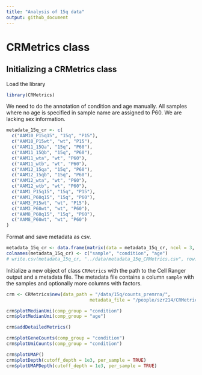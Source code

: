 ```yaml
---
title: "Analysis of 15q data"
output: github_document
---
```


# CRMetrics class


## Initializing a CRMetrics class

Load the library

```r
library(CRMetrics)
```

We need to do the annotation of condition and age manually. 
All samples where no age is specified in sample name are assigned to P60. 
We are lacking sex information. 

```r
metadata_15q_cr <- c(
  c("AAM10_P15q15", "15q", "P15"),
  c("AAM10_P15wt", "wt", "P15"),
  c("AAM11_15Qa", "15q", "P60"),
  c("AAM11_15Qb", "15q", "P60"),
  c("AAM11_wta", "wt", "P60"),
  c("AAM11_wtb", "wt", "P60"),
  c("AAM12_15qa", "15q", "P60"),
  c("AAM12_15qb", "15q", "P60"),
  c("AAM12_wta", "wt", "P60"),
  c("AAM12_wtb", "wt", "P60"),
  c("AAM1_P15q15", "15q", "P15"),
  c("AAM1_P60q15", "15q", "P60"),
  c("AAM3_P15wt", "wt", "P15"),
  c("AAM3_P60wt", "wt", "P60"),
  c("AAM8_P60q15", "15q", "P60"),
  c("AAM8_P60wt", "wt", "P60")
)
```

Format and save metadata as csv. 

```r
metadata_15q_cr <- data.frame(matrix(data = metadata_15q_cr, ncol = 3, byrow = TRUE))
colnames(metadata_15q_cr) <- c("sample", "condition", "age")
# write.csv(metadata_15q_cr, "../data/metadata_15q_CRMetrics.csv", row.names = F)
```

Initialize a new object of class `CRMetrics` with the path to the Cell Ranger output and a metadata file. 
The metadata file contains a column `sample` with the samples and optionally more columns with factors. 

```r
crm <- CRMetrics$new(data_path = "/data/15q/counts_premrna/", 
                               metadata_file = "/people/szr214/CRMetrics/data/metadata_15q_CRMetrics.csv")
```


```r
crm$plotMedianUmi(comp_group = "condition")
crm$plotMedianUmi(comp_group = "age")
```

```r
crm$addDetailedMetrics()
```


```r
crm$plotGeneCounts(comp_group = "condition")
crm$plotUmiCounts(comp_group = "condition")
```

```r
crm$plotUMAP()
crm$plotDepth(cutoff_depth = 1e3, per_sample = TRUE)
crm$plotUMAPDepth(cutoff_depth = 1e3, per_sample = TRUE)
```


